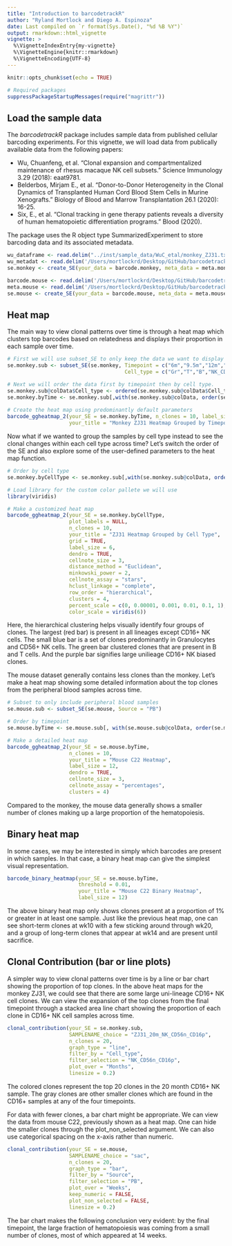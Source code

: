 ```yaml
---
title: "Introduction to barcodetrackR"
author: "Ryland Mortlock and Diego A. Espinoza"
date: Last compiled on `r format(Sys.Date(), "%d %B %Y")`
output: rmarkdown::html_vignette
vignette: >
  %\VignetteIndexEntry{my-vignette}
  %\VignetteEngine{knitr::rmarkdown}
  %\VignetteEncoding{UTF-8}
---
```


```r
knitr::opts_chunk$set(echo = TRUE)

# Required packages
suppressPackageStartupMessages(require("magrittr"))

```

## Load the sample data

The _barcodetrackR_ package includes sample data from published cellular barcoding experiments. For this vignette, we will load data from publically available data from the following papers:

* Wu, Chuanfeng, et al. "Clonal expansion and compartmentalized maintenance of rhesus macaque NK cell subsets." Science Immunology 3.29 (2018): eaat9781.
* Belderbos, Mirjam E., et al. "Donor-to-Donor Heterogeneity in the Clonal Dynamics of Transplanted Human Cord Blood Stem Cells in Murine Xenografts." Biology of Blood and Marrow Transplantation 26.1 (2020): 16-25.
* Six, E., et al. "Clonal tracking in gene therapy patients reveals a diversity of human hematopoietic differentiation programs." Blood (2020).

The package uses the R object type SummarizedExperiment to store barcoding data and its associated metadata.

```r
wu_dataframe <- read.delim("../inst/sample_data/WuC_etal/monkey_ZJ31.txt")
wu_metadat <- read.delim('/Users/mortlockrd/Desktop/GitHub/barcodetrackR/inst/sample_data/DunbarLab/monkey_ZJ31_metadata.txt')
se.monkey <- create_SE(your_data = barcode.monkey, meta_data = meta.monkey, threshold = 5e-4)

barcode.mouse <- read.delim('/Users/mortlockrd/Desktop/GitHub/barcodetrackR/inst/sample_data/mouseUBC/mouse_UBC_C22.txt', row.names = 1)
meta.mouse <- read.delim('/Users/mortlockrd/Desktop/GitHub/barcodetrackR/inst/sample_data/mouseUBC/mouse_UBC_C22_metadata.txt')
se.mouse <- create_SE(your_data = barcode.mouse, meta_data = meta.mouse, threshold = 5e-6)
```

## Heat map

The main way to view clonal patterns over time is through a heat map which clusters top barcodes based on relatedness and displays their proportion in each sample over time.

```r
# First we will use subset_SE to only keep the data we want to display in the heat map
se.monkey.sub <- subset_SE(se.monkey, Timepoint = c("6m","9.5m","12m","20m"), 
                                      Cell_type = c("Gr","T","B","NK_CD56n_CD16p","NK_CD56p_CD16n"))

# Next we will order the data first by timepoint then by cell type. 
se.monkey.sub@colData$Cell_type <- ordered(se.monkey.sub@colData$Cell_type, levels = c("Gr","T","B","NK_CD56n_CD16p","NK_CD56p_CD16n")) # Set the desired order of cell types
se.monkey.byTime <- se.monkey.sub[,with(se.monkey.sub@colData, order(se.monkey.sub@colData$Months,se.monkey.sub@colData$Cell_type))]
  
# Create the heat map using predominantly default parameters
barcode_ggheatmap_2(your_SE = se.monkey.byTime, n_clones = 10, label_size = 8, 
                    your_title = "Monkey ZJ31 Heatmap Grouped by Timepoint")
```

Now what if we wanted to group the samples by cell type instead to see the clonal changes within each cell type across time? Let's switch the order of the SE and also explore some of the user-defined parameters to the heat map function.

```r
# Order by cell type
se.monkey.byCellType <- se.monkey.sub[,with(se.monkey.sub@colData, order(se.monkey.sub@colData$Cell_type,se.monkey.sub@colData$Months))]

# Load library for the custom color pallete we will use
library(viridis)

# Make a customized heat map
barcode_ggheatmap_2(your_SE = se.monkey.byCellType,
                    plot_labels = NULL, 
                    n_clones = 10,
                    your_title = "ZJ31 Heatmap Grouped by Cell Type",
                    grid = TRUE,
                    label_size = 6,
                    dendro = TRUE,
                    cellnote_size = 3,
                    distance_method = "Euclidean",
                    minkowski_power = 2,
                    cellnote_assay = "stars",
                    hclust_linkage = "complete",
                    row_order = "hierarchical",
                    clusters = 4,
                    percent_scale = c(0, 0.00001, 0.001, 0.01, 0.1, 1),
                    color_scale = viridis(6))
```

Here, the hierarchical clustering helps visually identify four groups of clones. The largest (red bar) is present in all lineages except CD16+ NK cells. The small blue bar is a set of clones predominantly in Granulocytes and CD56+ NK cells. The green bar clustered clones that are present in B and T cells. And the purple bar signifies large unilieage CD16+ NK biased clones.

The mouse dataset generally contains less clones than the monkey. Let's make a heat map showing some detailed information about the top clones from the peripheral blood samples across time. 

```r
# Subset to only include peripheral blood samples
se.mouse.sub <- subset_SE(se.mouse, Source = "PB") 

# Order by timepoint
se.mouse.byTime <- se.mouse.sub[, with(se.mouse.sub@colData, order(se.mouse.sub@colData$Weeks))]

# Make a detailed heat map
barcode_ggheatmap_2(your_SE = se.mouse.byTime,
                    n_clones = 10,
                    your_title = "Mouse C22 Heatmap",
                    label_size = 12,
                    dendro = TRUE,
                    cellnote_size = 3,
                    cellnote_assay = "percentages",
                    clusters = 4)
```

Compared to the monkey, the mouse data generally shows a smaller number of clones making up a large proportion of the hematopoiesis.

## Binary heat map

In some cases, we may be interested in simply which barcodes are present in which samples. In that case, a binary heat map can give the simplest visual representation. 

```r
barcode_binary_heatmap(your_SE = se.mouse.byTime,
                       threshold = 0.01,
                       your_title = "Mouse C22 Binary Heatmap",
                       label_size = 12)
```

The above binary heat map only shows clones present at a proportion of 1% or greater in at least one sample. Just like the previous heat map, one can see short-term clones at wk10 with a few sticking around through wk20, and a group of long-term clones that appear at wk14 and are present until sacrifice. 

## Clonal Contribution (bar or line plots)

A simpler way to view clonal patterns over time is by a line or bar chart showing the proportion of top clones. In the above heat maps for the monkey ZJ31, we could see that there are some large uni-lineage CD16+ NK cell clones. We can view the expansion of the top clones from the final timepoint through a stacked area line chart showing the proportion of each clone in CD16+ NK cell samples across time.

```r
clonal_contribution(your_SE = se.monkey.sub, 
                    SAMPLENAME_choice = "ZJ31_20m_NK_CD56n_CD16p",
                    n_clones = 20, 
                    graph_type = "line", 
                    filter_by = "Cell_type", 
                    filter_selection = "NK_CD56n_CD16p", 
                    plot_over = "Months", 
                    linesize = 0.2)
```

The colored clones represent the top 20 clones in the 20 month CD16+ NK sample. The gray clones are other smaller clones which are found in the CD16+ samples at any of the four timepoints.

For data with fewer clones, a bar chart might be appropriate. We can view the data from mouse C22, previously shown as a heat map. One can hide the smaller clones through the plot_non_selected argument. We can also use categorical spacing on the x-axis rather than numeric.

```r
clonal_contribution(your_SE = se.mouse, 
                    SAMPLENAME_choice = "sac",
                    n_clones = 20, 
                    graph_type = "bar", 
                    filter_by = "Source", 
                    filter_selection = "PB", 
                    plot_over = "Weeks", 
                    keep_numeric = FALSE,
                    plot_non_selected = FALSE,
                    linesize = 0.2)
```

The bar chart makes the following conclusion very evident: by the final timepoint, the large fraction of hematopoiesis was coming from a small number of clones, most of which appeared at 14 weeks. 
